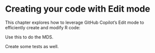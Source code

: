 # Creating your code with Edit mode

This chapter explores how to leverage GitHub Copilot's Edit mode to efficiently create and modify R code:

Use this to do the MDS. 

Create some tests as well. 